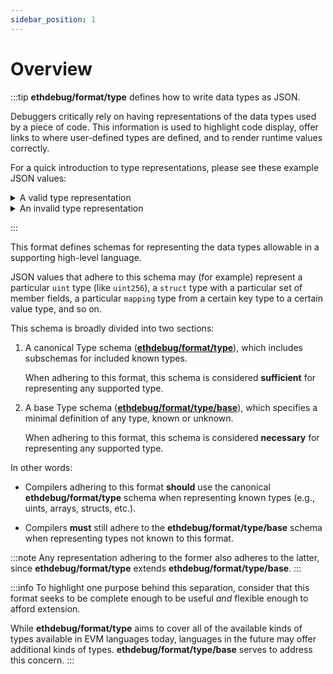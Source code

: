 ```yaml
---
sidebar_position: 1
---
```


# Overview

:::tip
**ethdebug/format/type** defines how to write data types as JSON.

Debuggers critically rely on having representations of the data types
used by a piece of code. This information is used to highlight code display,
offer links to where user-defined types are defined, and to render runtime
values correctly.

For a quick introduction to type representations, please see these example
JSON values:

<details>
<summary>A valid type representation</summary>

```json
{
  "kind": "uint",
  "bits": 256
}
```

</details>

<details>
<summary>An invalid type representation</summary>

```json
"uh, some kind of number"
```

</details>

<!-- TODO add this
See [additional examples](#example-valid-representations) below
for a broad sample of valid type representations according to this schema.
-->
:::


This format defines schemas for representing the data types allowable in a
supporting high-level language.

JSON values that adhere to this schema may (for example) represent a particular
`uint` type (like `uint256`), a `struct` type with a particular set of member
fields, a particular `mapping` type from a certain key type to a certain value
type, and so on.

This schema is broadly divided into two sections:
1. A canonical Type schema
   ([**ethdebug/format/type**](/spec/type)), which includes
   subschemas for included known types.

   When adhering to this format, this schema is considered **sufficient** for
   representing any supported type.

2. A base Type schema
   ([**ethdebug/format/type/base**](/spec/type)), which specifies a
   minimal definition of any type, known or unknown.

   When adhering to this format, this schema is considered **necessary** for
   representing any supported type.

In other words:

- Compilers adhering to this format **should** use the canonical
  **ethdebug/format/type** schema when representing known types
  (e.g., uints, arrays, structs, etc.).

- Compilers **must** still adhere to the **ethdebug/format/type/base** schema
  when representing types not known to this format.

:::note
Any representation adhering to the former also adheres to the latter,
since **ethdebug/format/type** extends **ethdebug/format/type/base**.
:::

:::info
To highlight one purpose behind this separation, consider that this format
seeks to be complete enough to be useful _and_ flexible enough to afford
extension.

While **ethdebug/format/type** aims to cover all of the available kinds of
types available in EVM languages today, languages in the future may offer
additional kinds of types. **ethdebug/format/type/base** serves to address
this concern.
:::

<!-- TODO pull from `examples` in various $defs so as to avoid duplication

## Example valid representations

-->
